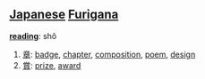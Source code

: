 == [[Japanese]] [[Furigana]] ==                                          

'''[[reading]]''': shô

# [[章]]: [[badge]], [[chapter]], [[composition]], [[poem]], [[design]]
# [[賞]]: [[prize]], [[award]]
